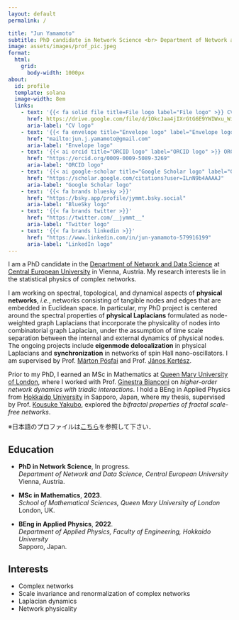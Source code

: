 ```yaml
---
layout: default
permalink: /

title: "Jun Yamamoto"
subtitle: PhD candidate in Network Science <br> Department of Network and Data Science, Central European University
image: assets/images/prof_pic.jpeg
format:
  html:
    grid:
      body-width: 1000px
about:
  id: profile
  template: solana
  image-width: 8em
  links:
    - text: '{{< fa solid file title=File logo label="File logo" >}} CV'
      href: https://drive.google.com/file/d/1OkcJaa4jIXrGtG6E9YWIWxu_WiJdUZBS/view?usp=sharing
      aria-label: "CV logo"
    - text: '{{< fa envelope title="Envelope logo" label="Envelope logo" >}} Mail'
      href: "mailto:jun.j.yamamoto@gmail.com"
      aria-label: "Envelope logo"
    - text: '{{< ai orcid title="ORCID logo" label="ORCID logo" >}} ORCID'
      href: "https://orcid.org/0009-0009-5089-3269"
      aria-label: "ORCID logo"
    - text: '{{< ai google-scholar title="Google Scholar logo" label="Google Scholar logo" >}} Google Scholar'
      href: "https://scholar.google.com/citations?user=ILnN9b4AAAAJ"
      aria-label: "Google Scholar logo"
    - text: '{{< fa brands bluesky >}}'
      href: "https://bsky.app/profile/jymmt.bsky.social"
      aria-label: "BlueSky logo"
    - text: '{{< fa brands twitter >}}'
      href: "https://twitter.com/__jymmt__"
      aria-label: "Twitter logo"
    - text: '{{< fa brands linkedin >}}'
      href: "https://www.linkedin.com/in/jun-yamamoto-579916199"
      aria-label: "LinkedIn logo"
---
```


::: {#profile}
:::

I am a PhD candidate in the [Department of Network and Data Science](https://networkdatascience.ceu.edu/) at [Central European University](https://www.ceu.edu/) in Vienna, Austria. My research interests lie in the statistical physics of complex networks.

I am working on spectral, topological, and dynamical aspects of **physical networks**, _i.e._, networks consisting of tangible nodes and edges that are embedded in Euclidean space.
In particular, my PhD project is centered around the spectral properties of **physical Laplacians** formulated as node-weighted graph Laplacians that incorporate the physicality of nodes into combinatorial graph Laplacian, under the assumption of time scale separation between the internal and external dynamics of physical nodes.
The ongoing projects include **eigenmode delocalization** in physical Laplacians and **synchronization** in networks of spin Hall nano-oscillators. 
I am supervised by Prof. [Márton Pósfai](https://networkdatascience.ceu.edu/people/marton-posfai) and Prof. [János Kertész](https://networkdatascience.ceu.edu/people/janos-kertesz).


Prior to my PhD, I earned an MSc in Mathematics at [Queen Mary University of London](https://www.qmul.ac.uk/), where I worked with Prof. [Ginestra Bianconi](https://www.qmul.ac.uk/maths/profiles/bianconig.html) on *higher-order network dynamics with triadic interactions*.
I hold a BEng in Applied Physics from [Hokkaido University](https://www.global.hokudai.ac.jp/) in Sapporo, Japan, where my thesis, supervised by Prof. [Kousuke Yakubo](https://researchmap.jp/read0166630?lang=en), explored the *bifractal properties of fractal scale-free networks*.


※日本語のプロファイルは[こちら](https://researchmap.jp/jun_yamamoto)を参照して下さい．

:::: {.grid}

::: {.g-col-12 .g-col-md-8 style="text-align: left;"}
## Education

- **PhD in Network Science**, In progress. <br> 
  *Department of Network and Data Science, Central European University*   
  Vienna, Austria.

- **MSc in Mathematics**, **2023**. <br>
  *School of Mathematical Sciences, Queen Mary University of London*   
  London, UK.

- **BEng in Applied Physics**, **2022**. <br>
  *Department of Applied Physics, Faculty of Engineering, Hokkaido University*   
  Sapporo, Japan.
:::

::: {.g-col-12 .g-col-md-4 style="text-align: left;"}
## Interests

- Complex networks
- Scale invariance and renormalization of complex networks
- Laplacian dynamics
- Network physicality

:::

::::
